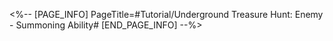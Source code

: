 <%-- [PAGE_INFO]
PageTitle=#Tutorial/Underground Treasure Hunt: Enemy - Summoning Ability#
[END_PAGE_INFO] --%>
{{Tutorial
|sort      = 801013
|title     = Underground Treasure Hunt: Enemy - Summoning Ability
|subtitle  = 
|type      = 
|about     = 
|image1    = Tutorial Underground Treasure Hunt Enemy - Summoning Ability 1.png{{subst:void|<!--$UPLOAD:<<SpriteOutput/TutorialPic/TutorialPage_801013.png>-<Tutorial Underground Treasure Hunt Enemy - Summoning Ability 1.png>>}}
|text1     = Enemies with {{Color|h|nobold=1|Summoning Abilities}} will start a countdown based on your actions. When the countdown ends, a non-Elite Enemy will be summoned in an empty area.<br />This enemy will immediately appear, but {{Color|h|nobold=1|will not lock down the surrounding area}}.
}}